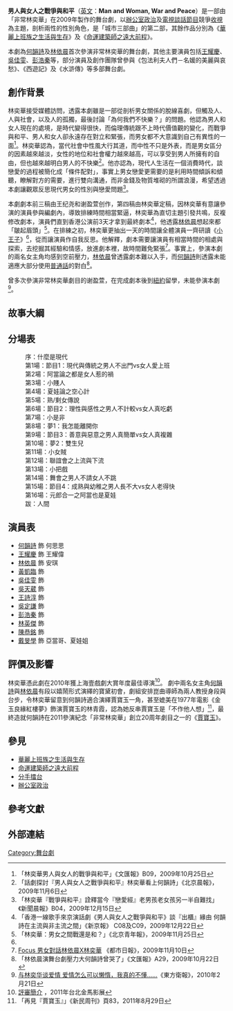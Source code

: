 {{Expand |time=2011-11-03T20:01:48+00:00 }} 
{{Infobox Performing Act 
| title = 男人與女人之戰爭與和平<br>Man and Woman, War and Peace
| image_file = 
| image_size = 200px
| image_caption = 《男人與女人之戰爭與和平》官方宣傳海報
| category = [[舞台劇|舞台劇]]
| location = [[香港|香港]][[葵青劇院|葵青劇院]]<br>（2009年11月13日至11月16日）<br>[[深圳保利劇院|深圳保利劇院]]<br>（2009年12月12日至12月13日）<br>[[鄭州|鄭州]][[河南藝術中心|河南藝術中心]]<br>（2009年12月17日至12月18日）<br>[[北京保利劇院|北京保利劇院]]<br>（2009年12月23日至12月26日）<br>[[上海東方藝術中心|上海東方藝術中心]]<br>（2009年12月29日至12月31日）<br>[[常州|常州]][[常州大劇院|常州大劇院]]<br>（2010年1月4日至1月5日）<br>[[溫州大劇院|溫州大劇院]]<br>（2010年1月9日至1月10日）<br>[[新加坡|新加坡]][[濱海藝術中心|濱海藝術中心]]<br>（2010年2月19日至2月20日）
| number_play = 24場
| language = [[中文|中文]]（[[普通話|普通話]]、[[粵語|粵語]]）
| time = 195分鐘（中場休息15分鐘）
| producer = [[林奕華_(香港)|非常林奕華]]
| screenwriter = [[王紀堯|王紀堯]]<br>[[謝盈萱|謝盈萱]]
| director = [[林奕華_(香港)|林奕華]]
| actor = [[何韻詩|何韻詩]]<br>[[王耀慶|王耀慶]]<br>[[林依晨|林依晨]]<br>[[黃凱臨|黃凱臨]]<br>[[吳佳雯|吳佳雯]]<br>[[吳天葳|吳天葳]]<br>[[王詩淳|王詩淳]]<br>[[吳定謙|吳定謙]]<br>[[彭浩秦|彭浩秦]]<br>[[林英杰|林英杰]]<br>[[陳恭銘|陳恭銘]]<br>[[戴旻學|戴旻學]]
| design_stage = [[文念中|文念中]]
| lighting = [[陳焯華|陳焯華]]
| music = [[陳建騏|陳建騏]]<br>[[鍾澤明|鍾澤明]]
| design_figure = [[郭家賜|郭家賜]]
| choreographer = [[蘇威嘉|蘇威嘉]]
|}}

'''男人與女人之戰爭與和平'''（[[英文|英文]]：'''Man and Woman, War and Peace'''）是一部由「非常林奕華」在2009年製作的舞台劇，以[[辦公室政治|辦公室政治]]及[[電視|電視]][[談話節目|談話節目]]競爭[[收視|收視]]為主題，剖析兩性的性別角色，是「城市三部曲」的第二部，其餘作品分別為《[[華麗上班族之生活與生存|華麗上班族之生活與生存]]》及《[[命運建築師之遠大前程|命運建築師之遠大前程]]》。

本劇為[[何韻詩|何韻詩]]及[[林依晨|林依晨]]首次參演非常林奕華的舞台劇，其他主要演員包括[[王耀慶|王耀慶]]、[[吳佳雯|吳佳雯]]、[[彭浩秦|彭浩秦]]等，部分演員及創作團隊曾參與《包法利夫人們－名媛的美麗與哀愁》、《西遊記》及《水滸傳》等多部舞台劇。

==創作背景==
林奕華接受媒體訪問，透露本劇雖是一部從剖析男女關係的脫線喜劇，但觸及人、人與社會，以及人的孤獨，最後討論「為何我們不快樂？」的問題。他認為男人和女人現在的處境，是時代變得很快，而倫理傳統跟不上時代價值觀的變化，而戰爭與和平、男人和女人卻永遠存在對立和緊張，而男女都不大意識到自己有異性的一面<ref>「林奕華男人與女人的戰爭與和平」《文匯報》B09，2009年10月25日</ref>。林奕華認為，當代社會中性風大行其道，而中性不只是外表，而是男女區分的因素越來越淡，女性的地位和社會權力越來越高，可以享受到男人所擁有的自由，但也越來越明白男人的不快樂<ref>「話劇探討『男人與女人之戰爭與和平』林奕華看上何韻詩」《北京晨報》，2009年11月6日</ref>。他亦認為，現代人生活在一個消費時代，談戀愛的過程被簡化成「條件配對」，事實上男女戀愛更需要的是利用時間傾訴和傾聽，瞭解對方的需要，進行雙向溝通，而非金錢及物質堆砌的所謂浪漫，希望透過本劇讓觀眾反思現代男女的性別與戀愛問題<ref>「林奕華『戰爭與和平』詮釋當今『戀愛經』老男孩老女孩另一半自難找」《新聞晨報》B04，2009年12月15日</ref>。

本劇劇本前三稿由王纪尧和谢盈萱创作，第四稿由林奕華定稿，因林奕華有意讓參演的演員參與編劇內，導致排練時間相當緊逼，林奕華為直切主題引發共鳴，反複修改劇本，演員們直到香港公演前3天才拿到最終劇本<ref>「香港一線歌手來京演話劇《男人與女人之戰爭與和平》談『出櫃』緣由 何韻詩在主流與非主流之間」《新京報》 C08及C09，2009年12月22日</ref>，他透露[[林依晨|林依晨]]想起來都「皺起眉頭」<ref name="#1">「林奕華：男女之間戰還是和？」《北京青年報》，2009年11月25日</ref>。在排練之初，林奕華更抽出一天的時間讓全體演員一齊研讀《[[小王子_(小说)|小王子]]》<ref name="#1"/>，從而讓演員作自我反思。他解釋，劇本需要讓演員有相當時間的相處與探索，去挖掘其經驗和情感，放進劇本裡，故時間難免緊張<ref>[http://www.metrohk.com.hk/index.php?cmd=detail&id=121481 Focus 男女對話林依晨X林奕華] {{Wayback|url=http://www.metrohk.com.hk/index.php?cmd=detail&id=121481 |date=20140513011248 }}《都市日報》，2009年11月10日</ref>。事實上，參演本劇的兩名女主角均感到空前壓力，[[林依晨|林依晨]]曾透露劇本難以入手，而[[何韻詩|何韻詩]]則透露未能適應大部分使用[[普通話|普通話]]的對白<ref>「林依晨演舞台劇壓力大何韻詩曾哭了」《文匯報》A29，2009年10月22日</ref>。

曾多次參演非常林奕華劇目的谢盈萱，在完成劇本後到[[紐約|紐約]]留學，未能參演本劇<ref>[http://dfwb.njnews.cn/html/2010-02/21/content_445262.htm 与林奕华谈爱情 爱情怎么可以懒惰，我真的不懂……]{{dead link|date=2018年3月 |bot=InternetArchiveBot |fix-attempted=yes }}《東方衛報》，2010年2月21日</ref>。

==故事大綱==

==分場表==
:序：什麼是現代
:第1場：節目1：現代與傳統之男人不出門vs女人愛上班
:第2場：阿當論之都是女人惹的禍
:第3場：小賤人
:第4場：夏娃論之空心計
:第5場：熟/剩女傳說
:第6場：節目2：理性與感性之男人不計較vs女人真吃虧
:第7場：小是非
:第8場：夢1：我怎能離開你
:第9場：節目3：善意與惡意之男人真簡單vs女人真複雜
:第10場：夢2：雙生兒
:第11場：小女賊
:第12場：聯誼會之上流與下流
:第13場：小把戲
:第14場：舞會之男人不請女人不跳
:第15場：節目4：成熟與幼稚之男人長不大vs女人老得快
:第16場：元郎合一之阿當也是夏娃
:跋：人間

==演員表==
* [[何韻詩|何韻詩]] 飾 何思思
* [[王耀慶|王耀慶]] 飾 王耀偉
* [[林依晨|林依晨]] 飾 安琪
* [[黃凱臨|黃凱臨]] 飾
* [[吳佳雯|吳佳雯]] 飾
* [[吳天葳|吳天葳]] 飾
* [[王詩淳|王詩淳]] 飾
* [[吳定謙|吳定謙]] 飾
* [[彭浩秦|彭浩秦]] 飾
* [[林英傑|林英傑]] 飾
* [[陳恭銘|陳恭銘]] 飾
* [[戴旻學|戴旻學]] 飾 亞當哥、夏娃姐

==評價及影響==
林奕華憑此劇在2010年獲上海壹戲劇大賞年度最佳導演<ref>[http://www.goldenhorse.org.tw/ui/index.php?class=ghac&func=juries 評審簡介] {{webarchive|url=https://web.archive.org/web/20111123140113/http://www.goldenhorse.org.tw/ui/index.php?class=ghac&func=juries |date=2011-11-23 }}，2011年台北金馬影展</ref>。
劇中兩名女主角[[何韻詩|何韻詩]]與[[林依晨|林依晨]]有段以嬉鬧形式演繹的寶黛初會，劇組安排崑曲導師為兩人教授身段與台步，令林奕華留意到何韻詩適合演繹賈寶玉一角，甚至媲美在1977年電影《金玉良緣紅樓夢》飾演賈寶玉的林青霞，認為她反串賈寶玉是「不作他人想」<ref>「再見『賈寶玉』」《新民周刊》頁83，2011年8月29日</ref>，最終造就何韻詩在2011參演紀念「非常林奕華」創立20周年劇目之一的《[[賈寶玉_(舞台劇)|賈寶玉]]》。
<!--
http://paper.wenweipo.com/2009/11/29/YC0911290005.htm
http://www.chinanews.com/cul/news/2010/03-04/2151651.shtml
-->

==參見==
* [[華麗上班族之生活與生存|華麗上班族之生活與生存]]
* [[命運建築師之遠大前程|命運建築師之遠大前程]]
* [[分手擂台|分手擂台]]
* [[辦公室政治|辦公室政治]]

==參考文獻==
<div class="references-small">
<references />
</div>

==外部連結==

{{何韻詩}}

[[Category:舞台劇|Category:舞台劇]]